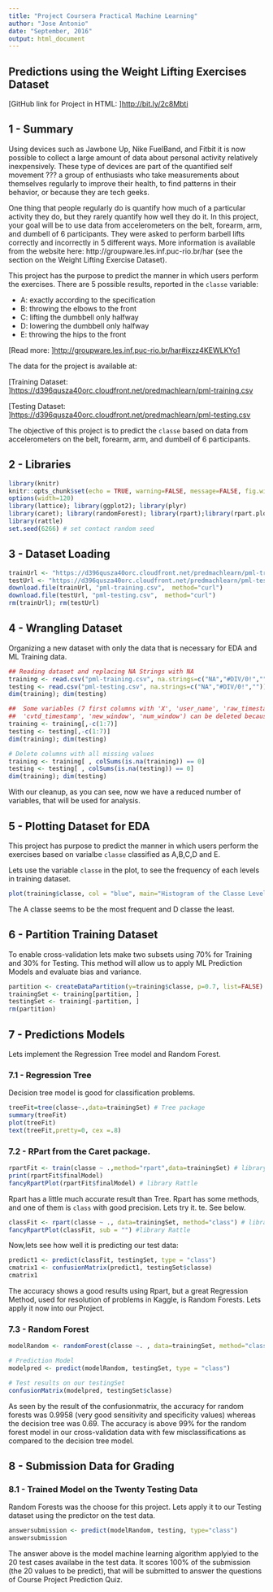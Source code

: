 ```yaml
---
title: "Project Coursera Practical Machine Learning"
author: "Jose Antonio" 
date: "September, 2016"
output: html_document
---
```


## Predictions using the Weight Lifting Exercises Dataset

[GitHub link for Project in HTML: ]<http://bit.ly/2c8Mbti>  


## 1 - Summary
Using devices such as Jawbone Up, Nike FuelBand, and Fitbit it is now possible to collect a large amount of data about personal activity relatively inexpensively. These type of devices are part of the quantified self movement ??? a group of enthusiasts who take measurements about themselves regularly to improve their health, to find patterns in their behavior, or because they are tech geeks. 

One thing that people regularly do is quantify how much of a particular activity they do, but they rarely quantify how well they do it. In this project, your goal will be to use data from accelerometers on the belt, forearm, arm, and dumbell of 6 participants. They were asked to perform barbell lifts correctly and incorrectly in 5 different ways. More information is available from the website here: http://groupware.les.inf.puc-rio.br/har (see the section on the Weight Lifting Exercise Dataset).

This project has the purpose to predict the manner in which users perform the exercises. There are 5 possible results, reported in the `classe` variable:

* A: exactly according to the specification
* B: throwing the elbows to the front
* C: lifting the dumbbell only halfway
* D: lowering the dumbbell only halfway
* E: throwing the hips to the front

[Read more: ]<http://groupware.les.inf.puc-rio.br/har#ixzz4KEWLKYo1>

The data for the project is available at:

[Training Dataset:  ]<https://d396qusza40orc.cloudfront.net/predmachlearn/pml-training.csv> 

[Testing Dataset:  ]<https://d396qusza40orc.cloudfront.net/predmachlearn/pml-testing.csv>

The objective of this project is to predict the `classe` based on data from accelerometers on the belt, forearm, arm, and dumbell of 6 participants.

## 2 - Libraries
```r
library(knitr)
knitr::opts_chunk$set(echo = TRUE, warning=FALSE, message=FALSE, fig.width=10, fig.height=5)
options(width=120)
library(lattice); library(ggplot2); library(plyr)
library(caret); library(randomForest); library(rpart);library(rpart.plot); library(tree)
library(rattle)
set.seed(6266) # set contact random seed
```

## 3 - Dataset Loading

```r
trainUrl <- "https://d396qusza40orc.cloudfront.net/predmachlearn/pml-training.csv"
testUrl <- "https://d396qusza40orc.cloudfront.net/predmachlearn/pml-testing.csv"
download.file(trainUrl, "pml-training.csv",  method="curl")
download.file(testUrl, "pml-testing.csv",  method="curl")
rm(trainUrl); rm(testUrl)
```

## 4 - Wrangling Dataset
Organizing a new dataset with only the data that is necessary for EDA and ML Training data.

```r
## Reading dataset and replacing NA Strings with NA
training <- read.csv("pml-training.csv", na.strings=c("NA","#DIV/0!",""))
testing <- read.csv("pml-testing.csv", na.strings=c("NA","#DIV/0!",""))
dim(training); dim(testing)
```

```r
##  Some variables (7 first columns with 'X', 'user_name', 'raw_timestamp_part_1', 'raw_timestamp_part_2', 
##  'cvtd_timestamp', 'new_window', 'num_window') can be deleted because will not useful to this Project.
training <- training[,-c(1:7)]
testing <- testing[,-c(1:7)]
dim(training); dim(testing)
```

```r
# Delete columns with all missing values
training <- training[ , colSums(is.na(training)) == 0]
testing <- testing[ , colSums(is.na(testing)) == 0]
dim(training); dim(testing)
```

With our cleanup, as you can see, now we have a reduced number of variables, that will be used for analysis.

## 5 - Plotting Dataset for EDA
This project has purpose to predict the manner in which users perform the exercises based on varialbe `classe` classified as A,B,C,D and E. 

Lets use the variable `classe` in the plot, to see the frequency of each levels in training dataset.

```r
plot(training$classe, col = "blue", main="Histogram of the Classe Levels")
```

The A classe seems to be the most frequent and D classe the least.

## 6 - Partition Training Dataset 

To enable cross-validation lets make two subsets using 70% for Training and 30% for Testing.
This method will allow us to apply ML Prediction Models and evaluate bias and variance.

```r
partition <- createDataPartition(y=training$classe, p=0.7, list=FALSE)
trainingSet <- training[partition, ] 
testingSet <- training[-partition, ]
rm(partition)
```


## 7 - Predictions Models

Lets implement the Regression Tree model and Random Forest.

### 7.1 - Regression Tree

Decision tree model is good for classification problems.

```r
treeFit=tree(classe~.,data=trainingSet) # Tree package
summary(treeFit)
plot(treeFit)
text(treeFit,pretty=0, cex =.8)
```

### 7.2 - RPart from the Caret package.

```r
rpartFit <- train(classe ~ .,method="rpart",data=trainingSet) # library Caret
print(rpartFit$finalModel)
fancyRpartPlot(rpartFit$finalModel) # library Rattle
```

Rpart has a little much accurate result than Tree.
Rpart has some methods, and one of them is `class` with good precision.
Lets try it. te. See below.

```r
classFit <- rpart(classe ~ ., data=trainingSet, method="class") # library caret
fancyRpartPlot(classFit, sub = "") #library Rattle
```

Now,lets see how well it is predicting our test data:

```r
predict1 <- predict(classFit, testingSet, type = "class")
cmatrix1 <- confusionMatrix(predict1, testingSet$classe)
cmatrix1
```

The accuracy shows a good results using Rpart, but a great Regression Method, used for resolution of problems in Kaggle, is Random Forests. Lets apply it now into our Project. 

### 7.3 - Random Forest

```r
modelRandom <- randomForest(classe ~. , data=trainingSet, method="class")

# Prediction Model
modelpred <- predict(modelRandom, testingSet, type = "class")

# Test results on our testingSet
confusionMatrix(modelpred, testingSet$classe)
```

As seen by the result of the confusionmatrix, the accuracy for random forests was 0.9958 (very good sensitivity and specificity values) whereas the decision tree was 0.69.
The accuracy is above 99% for the random forest model in our cross-validation data with few misclassifications as compared to the decision tree model.

## 8 - Submission Data for Grading

### 8.1 - Trained Model on the Twenty Testing Data

Random Forests was the choose for this project. Lets apply it to our Testing dataset using the predictor on the test data.

```r
answersubmission <- predict(modelRandom, testing, type="class")
answersubmission
```

The answer above is the model machine learning algorithm applyied to the 20 test cases availabe in the test data. It scores 100% of the submission (the 20 values to be predict), that will be submitted to answer the questions of Course Project Prediction Quiz. 



